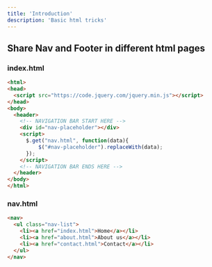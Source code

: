 ```yaml
---
title: 'Introduction'
description: 'Basic html tricks'
---
```


## Share Nav and Footer in different html pages

### index.html
```html
<html>
<head>
  <script src="https://code.jquery.com/jquery.min.js"></script>
</head>
<body>
  <header>
    <!-- NAVIGATION BAR START HERE -->
    <div id="nav-placeholder"></div>
    <script>
      $.get("nav.html", function(data){
          $("#nav-placeholder").replaceWith(data);
      });
    </script>
    <!-- NAVIGATION BAR ENDS HERE -->
  </header>
</body>
</html>
```

### nav.html
```html
<nav>
  <ul class="nav-list">
    <li><a href="index.html">Home</a></li>
    <li><a href="about.html">About us</a></li>
    <li><a href="contact.html">Contact</a></li>
  </ul>
</nav>
```
